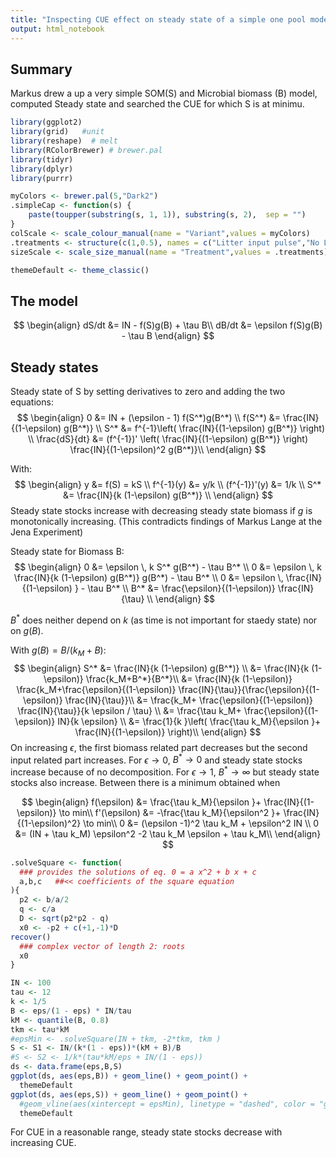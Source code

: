 ```yaml
---
title: "Inspecting CUE effect on steady state of a simple one pool model"
output: html_notebook
---
```


## Summary
Markus drew a up a very simple SOM(S) and Microbial biomass (B) model,
computed Steady state and searched the CUE for which S is at minimu.


```r
library(ggplot2)
library(grid)   #unit
library(reshape)  # melt
library(RColorBrewer) # brewer.pal
library(tidyr)
library(dplyr)
library(purrr)

myColors <- brewer.pal(5,"Dark2")	
.simpleCap <- function(s) {
    paste(toupper(substring(s, 1, 1)), substring(s, 2),  sep = "")
}
colScale <- scale_colour_manual(name = "Variant",values = myColors)
.treatments <- structure(c(1,0.5), names = c("Litter input pulse","No Litter input"))
sizeScale <- scale_size_manual(name = "Treatment",values = .treatments)

themeDefault <- theme_classic()  
```

## The model
$$
\begin{align}
dS/dt &= IN - f(S)g(B) + \tau B\\
dB/dt &= \epsilon f(S)g(B) - \tau B
\end{align}
$$

## Steady states
Steady state of S by setting derivatives to zero and adding the two equations:
$$
\begin{align}
0 &= IN + (\epsilon - 1) f(S^*)g(B^*) \\
f(S^*) &= \frac{IN}{(1-\epsilon) g(B^*)} \\
S^* &= f^{-1}\left( \frac{IN}{(1-\epsilon) g(B^*)} \right) \\
\frac{dS}{dt} &= (f^{-1})' \left( \frac{IN}{(1-\epsilon) g(B^*)} \right) \frac{IN}{(1-\epsilon)^2 g(B^*)}\\
\end{align}
$$

With:
$$
\begin{align}
y &= f(S) = kS \\
f^{-1}(y) &= y/k \\
(f^{-1})'(y) &= 1/k \\
S^* &=  \frac{IN}{k (1-\epsilon) g(B^*)}  \\
\end{align}
$$
Steady state stocks increase with decreasing steady state biomass if $g$ is 
monotonically increasing.
(This contradicts findings of Markus Lange at the Jena Experiment)

Steady state for Biomass B:
$$
\begin{align}
0 &= \epsilon \, k S^* g(B^*) - \tau B^* \\
0 &= \epsilon \, k \frac{IN}{k (1-\epsilon) g(B^*)} g(B^*) - \tau B^* \\
0 &= \epsilon \, \frac{IN}{(1-\epsilon) }  - \tau B^* \\
B^* &= \frac{\epsilon}{(1-\epsilon)} \frac{IN}{\tau} \\
\end{align}
$$

$B^*$ does neither depend on $k$ (as time is not important for staedy state) nor
on $g(B)$.

With $g(B) = B/(k_M + B)$:
$$
\begin{align}
S^* &=  \frac{IN}{k (1-\epsilon) g(B^*)}  \\
    &=  \frac{IN}{k (1-\epsilon)}  \frac{k_M+B^*}{B^*}\\
    &=  \frac{IN}{k (1-\epsilon)}  \frac{k_M+\frac{\epsilon}{(1-\epsilon)}
        \frac{IN}{\tau}}{\frac{\epsilon}{(1-\epsilon)} \frac{IN}{\tau}}\\
    &= \frac{k_M+ \frac{\epsilon}{(1-\epsilon)} \frac{IN}{\tau}}{k \epsilon / \tau} \\
    &= \frac{\tau k_M+ \frac{\epsilon}{(1-\epsilon)} IN}{k \epsilon} \\
    &= \frac{1}{k }\left( \frac{\tau k_M}{\epsilon }+ \frac{IN}{(1-\epsilon)} \right)\\
\end{align}
$$
On increasing $\epsilon$, the first biomass related part decreases
but the second input related part increases. For $\epsilon \to 0$, $B^* \to 0$ and
steady state stocks increase because of no decomposition. 
For $\epsilon \to 1$, $B^* \to \infty$ but steady state stocks also
increase. Between there is a minimum obtained when

$$
\begin{align}
f(\epsilon) &= \frac{\tau k_M}{\epsilon }+ \frac{IN}{(1-\epsilon)} \to min\\
f'(\epsilon) &= -\frac{\tau k_M}{\epsilon^2 }+ \frac{IN}{(1-\epsilon)^2} \to min\\
0 &= (\epsilon -1)^2 \tau k_M +  \epsilon^2 IN \\
0 &= (IN + \tau k_M) \epsilon^2 -2 \tau k_M \epsilon + \tau k_M\\
\end{align}
$$

```r
.solveSquare <- function(
  ### provides the solutions of eq. 0 = a x^2 + b x + c
  a,b,c   ##<< coefficients of the square equation
){
  p2 <- b/a/2
  q <- c/a
  D <- sqrt(p2*p2 - q)
  x0 <- -p2 + c(+1,-1)*D
recover()  
  ### complex vector of length 2: roots
  x0
}
```


```r
IN <- 100
tau <- 12
k <- 1/5
B <- eps/(1 - eps) * IN/tau
kM <- quantile(B, 0.8)
tkm <- tau*kM
#epsMin <- .solveSquare(IN + tkm, -2*tkm, tkm )
S <- S1 <- IN/(k*(1 - eps))*(kM + B)/B
#S <- S2 <- 1/k*(tau*kM/eps + IN/(1 - eps))
ds <- data.frame(eps,B,S)
ggplot(ds, aes(eps,B)) + geom_line() + geom_point() +
  themeDefault
ggplot(ds, aes(eps,S)) + geom_line() + geom_point() +
  #geom_vline(aes(xintercept = epsMin), linetype = "dashed", color = "grey") +
  themeDefault
```

For CUE in a reasonable range, steady state stocks decrease with increasing CUE.
```r

```

